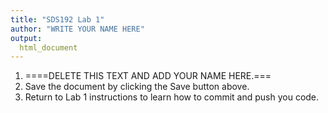 ```yaml
---
title: "SDS192 Lab 1"
author: "WRITE YOUR NAME HERE"
output:
  html_document
---
```


1. ====DELETE THIS TEXT AND ADD YOUR NAME HERE.===
2. Save the document by clicking the Save button above. 
3. Return to Lab 1 instructions to learn how to commit and push you code. 
